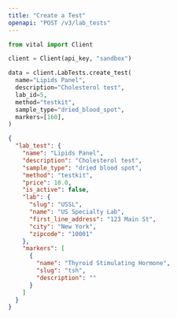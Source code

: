 ```yaml
---
title: "Create a Test"
openapi: "POST /v3/lab_tests"
---
```


<RequestExample>

```python Python
from vital import Client

client = Client(api_key, "sandbox")

data = client.LabTests.create_test(
  name="Lipids Panel",
  description="Cholesterol test",
  lab_id=5,
  method="testkit",
  sample_type="dried_blood_spot",
  markers=[160],
)

```

</RequestExample>

<ResponseExample>

```json Response
{
  "lab_test": {
    "name": "Lipids Panel",
    "description": "Cholesterol test",
    "sample_type": "dried blood spot",
    "method": "testkit",
    "price": 10.0,
    "is_active": false,
    "lab": {
      "slug": "USSL",
      "name": "US Specialty Lab",
      "first_line_address": "123 Main St",
      "city": "New York",
      "zipcode": "10001"
    },
    "markers": [
      {
        "name": "Thyroid Stimulating Hormone",
        "slug": "tsh",
        "description": ""
      }
    ]
  }
}
```

</ResponseExample>
